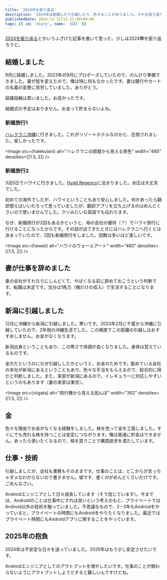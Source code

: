 ```yaml
---
title: '2024年を振り返る'
description: '2024年は結婚したり引越したり、色々なことがありました。それを振り返ります。'
publishedDate: 2024-12-31T13:21:00+09:00
tags: [{ id: 'diary', name: '日記' }]
---
```



[2024を振り返る](/posts/number-2024/)とかいうふざけた記事を書いて思った、少しは2024**年**を振り返ろうと。

## 結婚しました

9月に結婚しました。2023年の9月にプロポーズしていたので、のんびり準備できました。妻が姓を変えたので、俺は特に何もなかったです。妻は銀行やカードの名義の変更に苦労していました。ありがとう。

結婚指輪は買いました。お高かったです。

結婚式の予定はありません。お金って貯まらないよね。

### 新婚旅行1

[ハレクラニ沖縄](https://www.okinawa.halekulani.com/)に行きました。これがリゾートホテルなのかと、圧倒されました。楽しかったです。

<Image
  src={halekulani}
  alt="ハレクラニの部屋から見える景色"
  width="480"
  densities={[1.5, 2]}
/>

### 新婚旅行2

3泊5日でハワイに行きました。[Hyatt Regency](https://www.hyatt.com/hyatt-regency/en-US/hnlrw-hyatt-regency-waikiki-beach-resort-and-spa)に泊まりました。水圧は大丈夫でした。

初めての海外でしたが、ハワイということもあり安心しました。何かあったら翻訳使えばいいだろって思っていましたが、翻訳アプリを立ち上げるのはめんどくさいので使いませんでした。クソみたいな英語でも伝わります。

なぜ、新婚旅行が2回もあるかというと、母の会社の優待（？）でハワイ旅行に行けることになったからです。その話が出てきたときにはハレクラニへ行くとは決まっていたので、2回も新婚旅行をしました。回数は多いほど楽しいです。

<Image
  src={hawaii}
  alt="ハワイのウォールアート"
  width="480"
  densities={[1.5, 2]}
/>

## 妻が仕事を辞めました

妻の会社がそれなりにしんどくて、やばくなる前に辞めておこうという判断です。転職は未定です。当分は1馬力（俺だけの収入）で生活することになります。

## 新潟に引越しました

12月に沖縄から新潟に引越しました。寒いです。2023年2月に千葉から沖縄に引越していたので、2年弱の沖縄生活でした。この頻度でこの距離の引越しはおすすめしません。お金がなくなります。

新潟出身ということもあり、この寒さで体調が良くなりました。身体は覚えているものです。

金欠だというのになぜ引越ししたかというと、お金のためです。勤めている会社の本社が新潟にあるということもあり、色々な手当をもらえるので、総合的に得だと判断しました。また、実家が新潟にあるので、イレギュラーに対応しやすいというのもあります（妻の実家は東京）。

<Image
  src={niigata}
  alt="飛行機から見える田んぼ"
  width="362"
  densities={[1.5, 2]}
/>

## 金

色々な理由でお金がなくなる経験をしました。株を売って金を工面しました。すぐにでも売れる株を持つことは安定につながります。俺は普通に貯金はできません。あったら使いたくなるので、株を買うことで購買欲求を満たしています。

## 仕事・技術

引越しましたが、会社も業務もそのままです。仕事のことは、どこからが言っちゃダメなわからないので書きません。嘘です、書くのがめんどくさいだけです。ごめんなさい。

Androidエンジニアとして日々成長しています（そう信じています）。今までは、Androidのことは仕事中にすれば良いという考えのもと、プライベートではAndroid以外の技術を触っていました。不思議なもので、2--3年もAndroidをやっていると、プライベートの時間にもAndroidをやりたくなりました。最近ではプライベート時間にもAndroidアプリに関することをやっています。

## 2025年の抱負

2024年は不安定な日々を送っていました。2025年はもう少し安定させたいです。

Androidエンジニアとしてのアウトプットを増やしたいです。仕事のことが関わらないようにアウトプットしようとすると難しいんですけどね。
